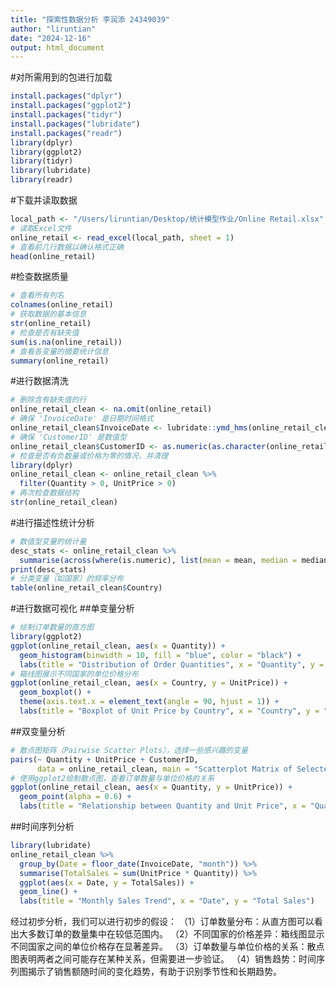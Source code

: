 ```yaml
---
title: "探索性数据分析 李润添 24349039"
author: "liruntian"
date: "2024-12-16"
output: html_document
---
```

#对所需用到的包进行加载
```r
install.packages("dplyr")
install.packages("ggplot2")
install.packages("tidyr")
install.packages("lubridate")
install.packages("readr")
library(dplyr)
library(ggplot2)
library(tidyr)
library(lubridate)
library(readr)
```

#下载并读取数据
```r
local_path <- "/Users/liruntian/Desktop/统计模型作业/Online Retail.xlsx"  
# 读取Excel文件
online_retail <- read_excel(local_path, sheet = 1)
# 查看前几行数据以确认格式正确
head(online_retail)
```

#检查数据质量
```r
# 查看所有列名
colnames(online_retail)
# 获取数据的基本信息
str(online_retail)
# 检查是否有缺失值
sum(is.na(online_retail))
# 查看各变量的摘要统计信息
summary(online_retail)
```

#进行数据清洗
```r
# 删除含有缺失值的行
online_retail_clean <- na.omit(online_retail)
# 确保 'InvoiceDate' 是日期时间格式
online_retail_clean$InvoiceDate <- lubridate::ymd_hms(online_retail_clean$InvoiceDate)
# 确保 'CustomerID' 是数值型
online_retail_clean$CustomerID <- as.numeric(as.character(online_retail_clean$CustomerID))
# 检查是否有负数量或价格为零的情况，并清理
library(dplyr)
online_retail_clean <- online_retail_clean %>%
  filter(Quantity > 0, UnitPrice > 0)
# 再次检查数据结构
str(online_retail_clean)
```

#进行描述性统计分析
```r
# 数值型变量的统计量
desc_stats <- online_retail_clean %>%
  summarise(across(where(is.numeric), list(mean = mean, median = median, sd = sd)))
print(desc_stats)
# 分类变量（如国家）的频率分布
table(online_retail_clean$Country)
```

#进行数据可视化
##单变量分析
```r
# 绘制订单数量的直方图
library(ggplot2)
ggplot(online_retail_clean, aes(x = Quantity)) +
  geom_histogram(binwidth = 10, fill = "blue", color = "black") +
  labs(title = "Distribution of Order Quantities", x = "Quantity", y = "Frequency")
# 箱线图展示不同国家的单位价格分布
ggplot(online_retail_clean, aes(x = Country, y = UnitPrice)) +
  geom_boxplot() +
  theme(axis.text.x = element_text(angle = 90, hjust = 1)) +
  labs(title = "Boxplot of Unit Price by Country", x = "Country", y = "Unit Price")
```
##双变量分析
```r
# 散点图矩阵（Pairwise Scatter Plots），选择一些感兴趣的变量
pairs(~ Quantity + UnitPrice + CustomerID,
      data = online_retail_clean, main = "Scatterplot Matrix of Selected Variables")
# 使用ggplot2绘制散点图，查看订单数量与单位价格的关系
ggplot(online_retail_clean, aes(x = Quantity, y = UnitPrice)) +
  geom_point(alpha = 0.6) +
  labs(title = "Relationship between Quantity and Unit Price", x = "Quantity", y = "Unit Price")
```
##时间序列分析
```r
library(lubridate)
online_retail_clean %>%
  group_by(Date = floor_date(InvoiceDate, "month")) %>%
  summarise(TotalSales = sum(UnitPrice * Quantity)) %>%
  ggplot(aes(x = Date, y = TotalSales)) +
  geom_line() +
  labs(title = "Monthly Sales Trend", x = "Date", y = "Total Sales")
```
经过初步分析，我们可以进行初步的假设：
（1）订单数量分布：从直方图可以看出大多数订单的数量集中在较低范围内。
（2）不同国家的价格差异：箱线图显示不同国家之间的单位价格存在显著差异。
（3）订单数量与单位价格的关系：散点图表明两者之间可能存在某种关系，但需要进一步验证。
（4）销售趋势：时间序列图揭示了销售额随时间的变化趋势，有助于识别季节性和长期趋势。
